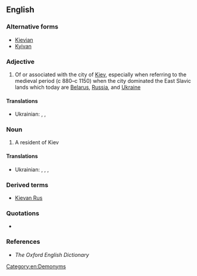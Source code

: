 ==English==

===Alternative forms===
* [[Kievian]]
* [[Kyivan]]

===Adjective===
{{en-adj|-}}

# Of or associated with the city of [[Kiev]], especially when referring to the medieval period (c 880–c 1150) when the city dominated the East Slavic lands which today are [[Belarus]], [[Russia]], and [[Ukraine]]

====Translations====
{{trans-top|of or associated with the city of Kiev}}
* Ukrainian: {{t|uk|київський|tr=kýjivs’kyj|m}}, {{t|uk|київська|tr=kýjivs’ka|f}}, {{t|uk|київське|tr=kýjivs’ke|n}}
{{trans-mid}}
{{trans-bottom}}

===Noun===
{{en-noun}}

# A resident of Kiev

====Translations====
{{trans-top|resident of Kiev}}
* Ukrainian: {{t|uk|київлян|tr=kyjivlján|m}}, {{t|uk|київлянка|tr=kyjivljánka|f}}, {{t|uk|київлянин|tr=kyjivljanýn|m}}, {{t|uk|київлянинка|tr=kyjivljanýnka|f}}
{{trans-mid}}
{{trans-bottom}}

===Derived terms===
* [[Kievan Rus]]

===Quotations===
* {{seeCites|Kiev}}

===References===
* ''The Oxford English Dictionary''

[[Category:en:Demonyms]]